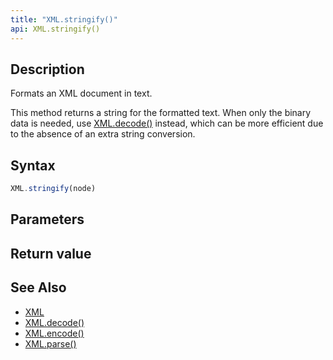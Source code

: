 ```yaml
---
title: "XML.stringify()"
api: XML.stringify()
---
```


## Description

Formats an XML document in text.

This method returns a string for the formatted text. When only the binary data is needed, use [XML.decode()](/reference/api/XML/decode) instead, which can be more efficient due to the absence of an extra string conversion.

## Syntax

``` js
XML.stringify(node)
```

## Parameters

<Parameters/>

## Return value

<ReturnValue/>

## See Also

* [XML](/reference/api/XML)
* [XML.decode()](/reference/api/XML/decode)
* [XML.encode()](/reference/api/XML/encode)
* [XML.parse()](/reference/api/XML/parse)
